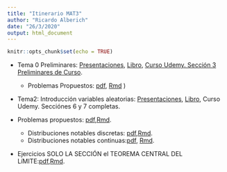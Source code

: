 ```yaml
---
title: "Itinerario MAT3"
author: "Ricardo Alberich"
date: "26/3/2020"
output: html_document
---
```


```r
knitr::opts_chunk$set(echo = TRUE)
```


* Tema 0 Preliminares: [Presentaciones](https://joanby.github.io/probabilidad/Tema_0_Prerequisitos#1),                       [Libro](https://joanby.github.io/bookdown-probabilidad/pre-requisitos-teor%C3%ADa-de-conjuntos-y-combinatoria.html), [Curso Udemy. Sección 3 Preliminares de Curso](https://www.udemy.com/course/probabilidad-y-variables-aleatorias-para-ml-con-r-y-python/learn/lecture/17002972?instructorPreviewMode=instructor_v4#content).
        
  + Problemas Propuestos: [pdf](https://github.com/joanby/probabilidad/blob/master/ejercicios/Tema-0---Combinatoria.pdf), [Rmd](https://github.com/joanby/probabilidad/blob/master/ejercicios/Tema%200%20-%20Combinatoria.Rmd)
)

* Tema2: Introducción variables aleatorias:
[Presentaciones](https://joanby.github.io/probabilidad/Tema_2_VA#1),                       [Libro](https://joanby.github.io/bookdown-probabilidad/variables-aleatorias.html), Curso Udemy. Secciónes 6 y 7 completas.
+ Problemas propuestos:
  [pdf](https://github.com/joanby/probabilidad/blob/master/ejercicios/Tema-2---Variables-Aleatorias.pdf),[Rmd](https://github.com/joanby/probabilidad/blob/master/ejercicios/Tema%202%20-%20Variables%20Aleatorias.Rmd). 
  + Distribuciones notables discretas: [pdf](https://github.com/joanby/probabilidad/blob/master/ejercicios/Tema-3---Notables_discretas.pdf),[Rmd](https://github.com/joanby/probabilidad/blob/master/ejercicios/Tema%203%20-%20Notables_discretas.Rmd).
  + Distribuciones notables continuas:[pdf](https://github.com/joanby/probabilidad/blob/master/ejercicios/Tema-3---Notables_continuas.pdf), [Rmd](https://github.com/joanby/probabilidad/blob/master/ejercicios/Tema%203%20-%20Notables_continuas.Rmd).
 + Ejercicios SOLO LA SECCIÓN el TEOREMA CENTRAL DEL LíMITE:[pdf](https://github.com/joanby/probabilidad/blob/master/ejercicios/Tema-7---TCL.pdf),[Rmd](https://github.com/joanby/probabilidad/blob/master/ejercicios/Tema-7---TCL.Rmd).
